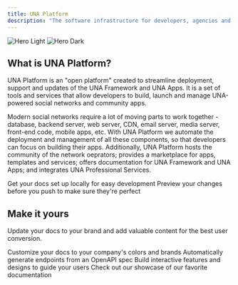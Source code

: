 ```yaml
---
title: UNA Platform 
description: "The software infrastructure for developers, agencies and startups building social networking and community apps."
---
```


<img
  className="block dark:hidden"
  src="/images/hero-light.svg"
  alt="Hero Light"
/>
<img
  className="hidden dark:block"
  src="/images/hero-dark.svg"
  alt="Hero Dark"
/>

## What is UNA Platform?

UNA Platform is an "open platform" created to streamline deployment, support and updates of the UNA Framework and UNA Apps. 
It is a set of tools and services that allow developers to build, launch and manage UNA-powered social networks and community apps.

Modern social networks require a lot of moving parts to work together - database, backend server, web server, CDN, email server, media server, 
front-end code, mobile apps, etc. With UNA Platform we automate the deployment and management of all these components, so that developers can 
focus on building their apps. Additionally, UNA Platform hosts the community of the network oeprators; provides a marketplace for apps, templates and services; 
offers documentation for UNA Framework and UNA Apps; and integrates UNA Professional Services.


<CardGroup cols={2}>
  <Card
    title="UNA Framework"
    icon="pen-to-square"
    href="framework"
  >
    Get your docs set up locally for easy development
  </Card>
  <Card
    title="Preview Changes"
    icon="image"
    href="https://mintlify.com/docs/development"
  >
    Preview your changes before you push to make sure they're perfect
  </Card>
</CardGroup>

## Make it yours

Update your docs to your brand and add valuable content for the best user conversion.

<CardGroup cols={2}>
  <Card
    title="Customize Style"
    icon="palette"
    href="https://mintlify.com/docs/settings/global"
  >
    Customize your docs to your company's colors and brands
  </Card>
  <Card
    title="Reference APIs"
    icon="code"
    href="https://mintlify.com/docs/api-playground/openapi"
  >
    Automatically generate endpoints from an OpenAPI spec
  </Card>
  <Card
    title="Add Components"
    icon="screwdriver-wrench"
    href="https://mintlify.com/docs/components/accordion"
  >
    Build interactive features and designs to guide your users
  </Card>
  <Card
    title="Get Inspiration"
    icon="stars"
    href="https://mintlify.com/showcase"
  >
    Check out our showcase of our favorite documentation
  </Card>
</CardGroup>
